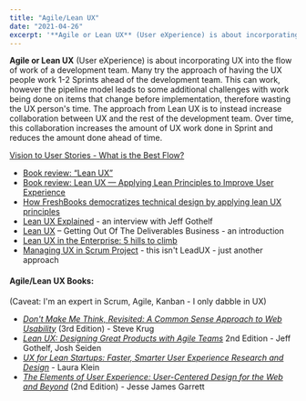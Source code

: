 ```yaml
---
title: "Agile/Lean UX"
date: "2021-04-26"
excerpt: '**Agile or Lean UX** (User eXperience) is about incorporating UX into the flow of work of'
---
```


**Agile or Lean UX** (User eXperience) is about incorporating UX into the flow of work of a development team. Many try the approach of having the UX people work 1-2 Sprints ahead of the development team. This can work, however the pipeline model leads to some additional challenges with work being done on items that change before implementation, therefore wasting the UX person's time. The approach from Lean UX is to instead increase collaboration between UX and the rest of the development team. Over time, this collaboration increases the amount of UX work done in Sprint and reduces the amount done ahead of time.

[Vision to User Stories - What is the Best Flow?](/blog/vision-to-user-stories-what-is-the-best-flow)

<HighlightBox heading="Resource Links" variant="resourceLinks">

- [Book review: “Lean UX”](https://marcabraham.com/2013/04/05/book-review-lean-ux/)
- [Book review: Lean UX — Applying Lean Principles to Improve User Experience](https://elezea.com/2013/03/lean-ux-review/)
- [How FreshBooks democratizes technical design by applying lean UX principles](https://freshbooks.design/how-freshbooks-democratizes-technical-design-by-applying-lean-ux-principles-873a020dd790)
- [Lean UX Explained](https://www.infoq.com/interviews/lean-ux-explained-jeff-gothelf/) - an interview with Jeff Gothelf
- [Lean UX](https://www.smashingmagazine.com/2011/03/lean-ux-getting-out-of-the-deliverables-business/) – Getting Out Of The Deliverables Business - an introduction
- [Lean UX in the Enterprise: 5 hills to climb](https://blog.crisp.se/2013/03/24/jeff-gothelf/lean-ux-in-the-enterprise)
- [Managing UX in Scrum Project](https://futurice.com/blog/managing-ux-in-scrum-project) - this isn't LeadUX - just another approach

#### Agile/Lean UX Books:

(Caveat: I'm an expert in Scrum, Agile, Kanban - I only dabble in UX)

- [_Don't Make Me Think, Revisited: A Common Sense Approach to Web Usability_](https://www.amazon.com/Dont-Make-Think-Revisited-Usability/dp/0321965515/&tag=notesfromatoo-20) (3rd Edition) - Steve Krug
- [_Lean UX: Designing Great Products with Agile Teams_](https://www.amazon.com/Lean-UX-Designing-Great-Products/dp/1491953608/&tag=notesfromatoo-20) 2nd Edition - Jeff Gothelf, Josh Seiden
- [_UX for Lean Startups: Faster, Smarter User Experience Research and Design_](https://www.amazon.com/UX-Lean-Startups-Experience-Research/&tag=notesfromatoo-20) - Laura Klein
- [_The Elements of User Experience: User-Centered Design for the Web and Beyond_](https://www.amazon.com/Elements-User-Experience-User-Centered-Design-dp-0321683684/&tag=notesfromatoo-20) (2nd Edition) - Jesse James Garrett
</HighlightBox>
